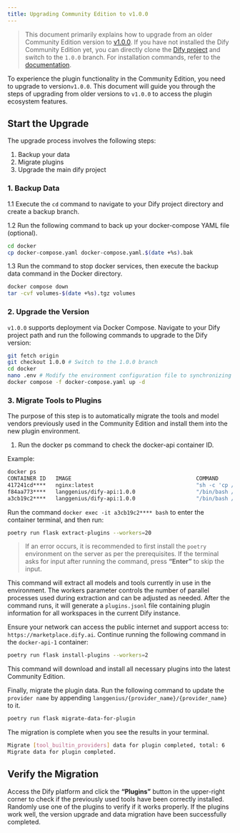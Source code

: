 ```yaml
---
title: Upgrading Community Edition to v1.0.0
---
```



> This document primarily explains how to upgrade from an older Community Edition version to [v1.0.0](https://github.com/langgenius/dify/releases/tag/1.0.0). If you have not installed the Dify Community Edition yet, you can directly clone the [Dify project](https://github.com/langgenius/dify) and switch to the `1.0.0` branch. For installation commands, refer to the [documentation](https://docs.dify.ai/zh-hans/getting-started/install-self-hosted/docker-compose).

To experience the plugin functionality in the Community Edition, you need to upgrade to version`v1.0.0`. This document will guide you through the steps of upgrading from older versions to `v1.0.0` to access the plugin ecosystem features.

## Start the Upgrade

The upgrade process involves the following steps:

1. Backup your data
2. Migrate plugins
3. Upgrade the main dify project

### 1. Backup Data

1.1 Execute the `cd` command to navigate to your Dify project directory and create a backup branch.

1.2 Run the following command to back up your docker-compose YAML file (optional).

```bash
cd docker
cp docker-compose.yaml docker-compose.yaml.$(date +%s).bak
```

1.3 Run the command to stop docker services, then execute the backup data command in the Docker directory.

```bash
docker compose down
tar -cvf volumes-$(date +%s).tgz volumes
```

### 2. Upgrade the Version

`v1.0.0` supports deployment via Docker Compose. Navigate to your Dify project path and run the following commands to upgrade to the Dify version:

```bash
git fetch origin
git checkout 1.0.0 # Switch to the 1.0.0 branch
cd docker
nano .env # Modify the environment configuration file to synchronizing .env.example file
docker compose -f docker-compose.yaml up -d
```

### 3. Migrate Tools to Plugins

The purpose of this step is to automatically migrate the tools and model vendors previously used in the Community Edition and install them into the new plugin environment.

1.	Run the docker ps command to check the docker-api container ID.

Example:

```bash
docker ps
CONTAINER ID   IMAGE                                       COMMAND                  CREATED       STATUS                 PORTS                                                                                                                             NAMES
417241cd****   nginx:latest                                "sh -c 'cp /docker-e…"   3 hours ago   Up 3 hours             0.0.0.0:80->80/tcp, :::80->80/tcp, 0.0.0.0:443->443/tcp, :::443->443/tcp                                                          docker-nginx-1
f84aa773****   langgenius/dify-api:1.0.0                   "/bin/bash /entrypoi…"   3 hours ago   Up 3 hours             5001/tcp                                                                                                                          docker-worker-1
a3cb19c2****   langgenius/dify-api:1.0.0                   "/bin/bash /entrypoi…"   3 hours ago   Up 3 hours             5001/tcp                                                                                                                          docker-api-1
```

Run the command `docker exec -it a3cb19c2**** bash` to enter the container terminal, and then run:

```bash
poetry run flask extract-plugins --workers=20
```

> If an error occurs, it is recommended to first install the `poetry` environment on the server as per the prerequisites. If the terminal asks for input after running the command, press **“Enter”** to skip the input.

This command will extract all models and tools currently in use in the environment. The workers parameter controls the number of parallel processes used during extraction and can be adjusted as needed. After the command runs, it will generate a `plugins.jsonl` file containing plugin information for all workspaces in the current Dify instance.

Ensure your network can access the public internet and support access to: `https://marketplace.dify.ai`. Continue running the following command in the `docker-api-1` container:

```bash
poetry run flask install-plugins --workers=2
```

This command will download and install all necessary plugins into the latest Community Edition. 

Finally, migrate the plugin data. Run the following command to update the `provider name` by appending `langgenius/{provider_name}/{provider_name}` to it.

```bash
poetry run flask migrate-data-for-plugin
``` 

The migration is complete when you see the results in your terminal.

```bash
Migrate [tool_builtin_providers] data for plugin completed, total: 6
Migrate data for plugin completed.
```

## Verify the Migration

Access the Dify platform and click the **“Plugins”** button in the upper-right corner to check if the previously used tools have been correctly installed. Randomly use one of the plugins to verify if it works properly. If the plugins work well, the version upgrade and data migration have been successfully completed.
